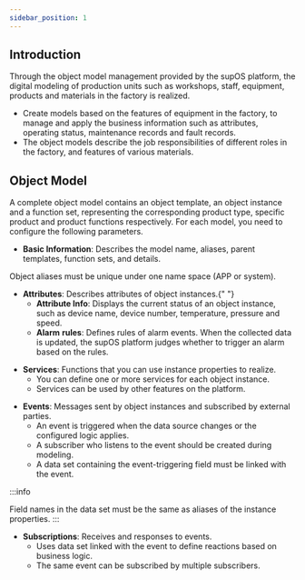 ```yaml
---
sidebar_position: 1
---
```


## Introduction

  
  <p>
    Through the object model management provided by the supOS platform, the
    digital modeling of production units such as workshops, staff, equipment,
    products and materials in the factory is realized.
  </p>
  
  
  <ul>
    <li>
      Create models based on the features of equipment in the factory, to manage
      and apply the business information such as attributes, operating status,
      maintenance records and fault records.
    </li>
    <li>
      The object models describe the job responsibilities of different roles in
      the factory, and features of various materials.
    </li>
  </ul>

  ## Object Model


   <p>
    A complete object model contains an object template, an object instance and
    a function set, representing the corresponding product type, specific
    product and product functions respectively. For each model, you need to
    configure the following parameters.
  </p>
  

  <ul>
    <li>
      <strong>Basic Information</strong>: Describes the model name, aliases,
      parent templates, function sets, and details.
    </li>
  </ul>
 
  
  <p className="info">
    Object aliases must be unique under one name space (APP or system).
  </p>
  

  <ul>
    <li>
      <strong>Attributes</strong>: Describes attributes of object instances.{" "}
      <ul className="li-ul">
    <li>
      <strong>Attribute Info</strong>: Displays the current status of an object
      instance, such as device name, device number, temperature, pressure and
      speed.
    </li>
    <li>
      <strong>Alarm</strong> <strong>rules</strong>: Defines rules of alarm
      events. When the collected data is updated, the supOS platform judges
      whether to trigger an alarm based on the rules.
    </li>
  </ul>
    </li>
  </ul>
 

  
 

  <ul>
    <li>
      <strong>Services</strong>: Functions that you can use instance properties
      to realize.
      <ul className="li-ul">
    <li>You can define one or more services for each object instance.</li>
    <li>Services can be used by other features on the platform.</li>
  </ul>
    </li>
  </ul>
 

  <ul>
    <li>
      <strong>Events</strong>: Messages sent by object instances and subscribed
      by external parties.
      <ul className="li-ul">
    <li>
      An event is triggered when the data source changes or the configured logic
      applies.
    </li>
    <li>
      A subscriber who listens to the event should be created during modeling.
    </li>
    <li>
      A data set containing the event-triggering field must be linked with the
      event.
    </li>
  </ul>
    </li>
  </ul>

:::info

Field names in the data set must be the same as aliases of the instance
    properties.
:::

  <ul>
    <li>
      <strong>Subscriptions</strong>: Receives and responses to events.
      <ul className="li-ul">
    <li>
      Uses data set linked with the event to define reactions based on business
      logic.
    </li>
    <li>The same event can be subscribed by multiple subscribers.</li>
  </ul>
    </li>
  </ul>